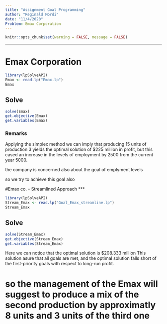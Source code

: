 ---
title: "Assignment Goal Programming"
author: "Reginald Mordi"
date: "11/4/2020"
Problem: Emax Corporation
---


```{r setup, include=FALSE}
knitr::opts_chunk$set(warning = FALSE, message = FALSE)
```

***
# Emax Corporation 

```{r}
library(lpSolveAPI)
Emax <- read.lp("Emax.lp")
Emax
``` 
## Solve
```{r}
solve(Emax)
get.objective(Emax)
get.variables(Emax)
```

### Remarks

Applying the simplex method we can imply that
producing 15 units of production 3 yields the optimal solution of $225 million in profit, but this cased an increase in the levels of employment by 2500 from the current year 5000.

the company is concerned also about the goal of emplyment levels

so we try to achieve this goal also

#Emax co. - Streamlined Approach
***
```{r}
library(lpSolveAPI)
Stream_Emax <- read.lp("Goal_Emax_streamline.lp")
Stream_Emax
``` 

## Solve
```{r}
solve(Stream_Emax)
get.objective(Stream_Emax)
get.variables(Stream_Emax)
```
Here we can notice that the optimal solution is $208.333 million
This solution asure that all goals are met, and the optimal solution falls short of the first-priority goals with respect to long-run profit.

# so the management of the Emax will suggest to produce a mix of the second production by approximatly 8 units and 3 units of the third one
